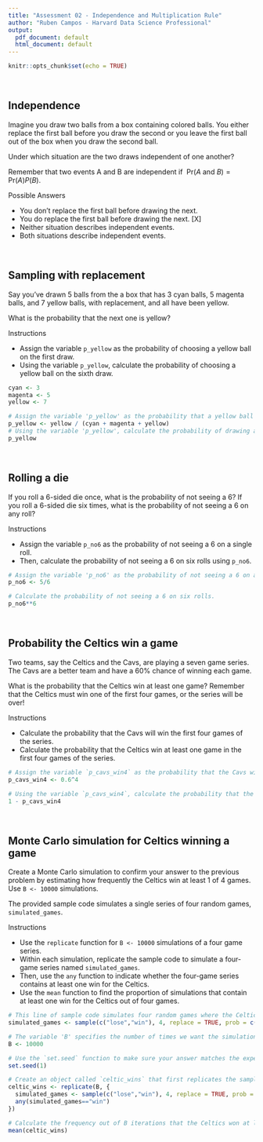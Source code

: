 ```yaml
---
title: "Assessment 02 - Independence and Multiplication Rule"
author: "Ruben Campos - Harvard Data Science Professional"
output:
  pdf_document: default
  html_document: default
---
```


```r
knitr::opts_chunk$set(echo = TRUE)
```

<br/>

## **Independence**
Imagine you draw two balls from a box containing colored balls. You either replace the first ball before you draw the second or you leave the first ball out of the box when you draw the second ball.

Under which situation are the two draws independent of one another?

Remember that two events A and B are independent if $\ \mbox{Pr}(A \mbox{ and } B) = \mbox{Pr}(A) P(B)$.

Possible Answers

- You don't replace the first ball before drawing the next.
- You do replace the first ball before drawing the next. [X]
- Neither situation describes independent events.
- Both situations describe independent events.

<br/>

## **Sampling with replacement**
Say you’ve drawn 5 balls from the a box that has 3 cyan balls, 5 magenta balls, and 7 yellow balls, with replacement, and all have been yellow.

What is the probability that the next one is yellow?

Instructions

- Assign the variable ```p_yellow``` as the probability of choosing a yellow ball on the first draw.
- Using the variable ```p_yellow```, calculate the probability of choosing a yellow ball on the sixth draw.

```r
cyan <- 3
magenta <- 5
yellow <- 7

# Assign the variable 'p_yellow' as the probability that a yellow ball is drawn from the box.
p_yellow <- yellow / (cyan + magenta + yellow)
# Using the variable 'p_yellow', calculate the probability of drawing a yellow ball on the sixth draw. Print this value to the console.
p_yellow

```

<br/>

## **Rolling a die**
If you roll a 6-sided die once, what is the probability of not seeing a 6? If you roll a 6-sided die six times, what is the probability of not seeing a 6 on any roll?

Instructions

- Assign the variable ```p_no6``` as the probability of not seeing a 6 on a single roll.
- Then, calculate the probability of not seeing a 6 on six rolls using ```p_no6```.

```r
# Assign the variable 'p_no6' as the probability of not seeing a 6 on a single roll.
p_no6 <- 5/6

# Calculate the probability of not seeing a 6 on six rolls.
p_no6**6
```

<br/>

## **Probability the Celtics win a game**
Two teams, say the Celtics and the Cavs, are playing a seven game series. The Cavs are a better team and have a 60% chance of winning each game.

What is the probability that the Celtics win at least one game? Remember that the Celtics must win one of the first four games, or the series will be over!

Instructions

- Calculate the probability that the Cavs will win the first four games of the series.
- Calculate the probability that the Celtics win at least one game in the first four games of the series.

```r
# Assign the variable `p_cavs_win4` as the probability that the Cavs will win the first four games of the series.
p_cavs_win4 <- 0.6^4

# Using the variable `p_cavs_win4`, calculate the probability that the Celtics win at least one game in the first four games of the series.
1 - p_cavs_win4
```

<br/>

## **Monte Carlo simulation for Celtics winning a game**
Create a Monte Carlo simulation to confirm your answer to the previous problem by estimating how frequently the Celtics win at least 1 of 4 games. Use ```B <- 10000``` simulations.

The provided sample code simulates a single series of four random games, ```simulated_games```.

Instructions

- Use the ```replicate``` function for ```B <- 10000``` simulations of a four game series.
- Within each simulation, replicate the sample code to simulate a four-game series named ```simulated_games```.
- Then, use the ```any``` function to indicate whether the four-game series contains at least one win for the Celtics.
- Use the ```mean``` function to find the proportion of simulations that contain at least one win for the Celtics out of four games.

```r
# This line of sample code simulates four random games where the Celtics either lose or win. Each game is independent of other games.
simulated_games <- sample(c("lose","win"), 4, replace = TRUE, prob = c(0.6, 0.4))

# The variable 'B' specifies the number of times we want the simulation to run. Let's run the Monte Carlo simulation 10,000 times.
B <- 10000

# Use the `set.seed` function to make sure your answer matches the expected result after random sampling.
set.seed(1)

# Create an object called `celtic_wins` that first replicates the sample code generating the variable called `simulated_games` for `B` iterations and then tallies the number of simulated series that contain at least one win for the Celtics.
celtic_wins <- replicate(B, {
  simulated_games <- sample(c("lose","win"), 4, replace = TRUE, prob = c(0.6, 0.4))
  any(simulated_games=="win")
})

# Calculate the frequency out of B iterations that the Celtics won at least one game. Print your answer to the console. 
mean(celtic_wins)
```
